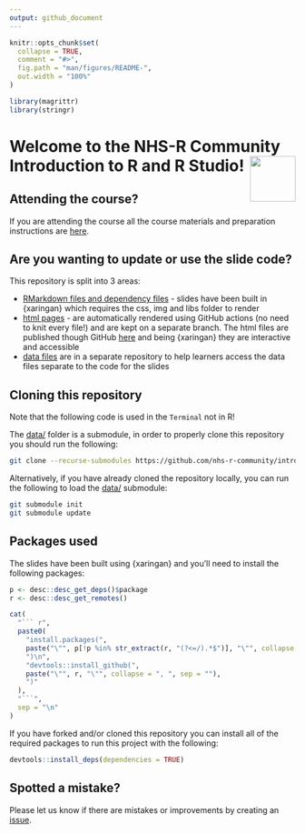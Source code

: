 ```yaml
---
output: github_document
---
```


<!-- README.md is generated from README.Rmd. Please edit that file -->

```r
knitr::opts_chunk$set(
  collapse = TRUE,
  comment = "#>",
  fig.path = "man/figures/README-",
  out.width = "100%"
)

library(magrittr)
library(stringr)
```

# Welcome to the NHS-R Community Introduction to R and R Studio! <a alt="NHS-R Community's logo" href='https://nhsrcommunity.com/'><img src='https://nhs-r-community.github.io/assets/logo/nhsr-logo.png' align="right" height="80" /></a>

<!-- badges: start -->
<!-- badges: end -->

## Attending the course?

If you are attending the course all the course materials and preparation instructions are [here](https://philosopher-analyst.netlify.app/collection/nhsr-intro/prework/).

## Are you wanting to update or use the slide code?

This repository is split into 3 areas:

* [RMarkdown files and dependency files](https://github.com/nhs-r-community/intro_r/tree/main) - slides have been built in {xaringan} which requires the css, img and libs folder to render
* [html pages](https://github.com/nhs-r-community/intro_r/tree/gh-pages) - are automatically rendered using GitHub actions (no need to knit every file!) and are kept on a separate branch. The html files are published though GitHub [here](https://nhs-r-community.github.io/intro_r/) and being {xaringan} they are interactive and accessible
* [data files](https://github.com/nhs-r-community/intro_r_data/tree/26a2e39bd49d4aa95a8efc5b45c398386e6e4ed4) are in a separate repository to help learners access the data files separate to the code for the slides

## Cloning this repository

Note that the following code is used in the `Terminal` not in R!

The [data/](https://github.com/nhs-r-community/intro_r_data/) folder is a submodule, in order to properly clone this repository you should run the following:

``` sh
git clone --recurse-submodules https://github.com/nhs-r-community/intro_r.git
```

Alternatively, if you have already cloned the repository locally, you can run the following to load the [data/](https://github.com/nhs-r-community/intro_r_data/) submodule:

``` sh
git submodule init
git submodule update
```

## Packages used

The slides have been built using {xaringan} and you'll need to install the following packages:

```r
p <- desc::desc_get_deps()$package
r <- desc::desc_get_remotes()

cat(
  "``` r",
  paste0(
    "install.packages(",
    paste("\"", p[!p %in% str_extract(r, "(?<=/).*$")], "\"", collapse = ", ", sep = ""),
    ")\n",
    "devtools::install_github(",
    paste("\"", r, "\"", collapse = ", ", sep = ""),
    ")"
  ),
  "```",
  sep = "\n"
)
```

If you have forked and/or cloned this repository you can install all of the required packages to run this project with the following:

``` r
devtools::install_deps(dependencies = TRUE)
```

## Spotted a mistake?

Please let us know if there are mistakes or improvements by creating an [issue](https://github.com/nhs-r-community/intro_r/issues). 
